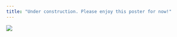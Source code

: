 ```yaml
---
title: "Under construction. Please enjoy this poster for now!"
---
```


![](images/carter_mcmahon_data_engineering_final_poster-1.png){fig-align="center"}
